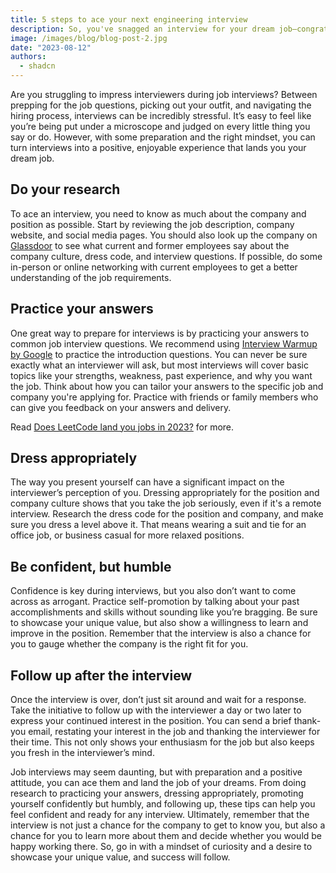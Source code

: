 ```yaml
---
title: 5 steps to ace your next engineering interview
description: So, you've snagged an interview for your dream job—congrats! Now, you're probably thinking, "What's next?"
image: /images/blog/blog-post-2.jpg
date: "2023-08-12"
authors:
  - shadcn
---
```


Are you struggling to impress interviewers during job interviews? Between prepping for the job questions, picking out your outfit, and navigating the hiring process, interviews can be incredibly stressful. It’s easy to feel like you’re being put under a microscope and judged on every little thing you say or do. However, with some preparation and the right mindset, you can turn interviews into a positive, enjoyable experience that lands you your dream job.

## Do your research

To ace an interview, you need to know as much about the company and position as possible. Start by reviewing the job description, company website, and social media pages. You should also look up the company on [Glassdoor](https://www.glassdoor.com/) to see what current and former employees say about the company culture, dress code, and interview questions. If possible, do some in-person or online networking with current employees to get a better understanding of the job requirements.

## Practice your answers

One great way to prepare for interviews is by practicing your answers to common job interview questions. We recommend using [Interview Warmup by Google](https://grow.google/certificates/interview-warmup/category/) to practice the introduction questions. You can never be sure exactly what an interviewer will ask, but most interviews will cover basic topics like your strengths, weakness, past experience, and why you want the job. Think about how you can tailor your answers to the specific job and company you're applying for. Practice with friends or family members who can give you feedback on your answers and delivery.

Read [Does LeetCode land you jobs in 2023?](https://www.autogig.pro/blog/does-leetcode-land-you-jobs-in-2023) for more.

## Dress appropriately

The way you present yourself can have a significant impact on the interviewer’s perception of you. Dressing appropriately for the position and company culture shows that you take the job seriously, even if it's a remote interview. Research the dress code for the position and company, and make sure you dress a level above it. That means wearing a suit and tie for an office job, or business casual for more relaxed positions.

## Be confident, but humble

Confidence is key during interviews, but you also don’t want to come across as arrogant. Practice self-promotion by talking about your past accomplishments and skills without sounding like you’re bragging. Be sure to showcase your unique value, but also show a willingness to learn and improve in the position. Remember that the interview is also a chance for you to gauge whether the company is the right fit for you.

## Follow up after the interview

Once the interview is over, don’t just sit around and wait for a response. Take the initiative to follow up with the interviewer a day or two later to express your continued interest in the position. You can send a brief thank-you email, restating your interest in the job and thanking the interviewer for their time. This not only shows your enthusiasm for the job but also keeps you fresh in the interviewer’s mind.

Job interviews may seem daunting, but with preparation and a positive attitude, you can ace them and land the job of your dreams. From doing research to practicing your answers, dressing appropriately, promoting yourself confidently but humbly, and following up, these tips can help you feel confident and ready for any interview. Ultimately, remember that the interview is not just a chance for the company to get to know you, but also a chance for you to learn more about them and decide whether you would be happy working there. So, go in with a mindset of curiosity and a desire to showcase your unique value, and success will follow.
